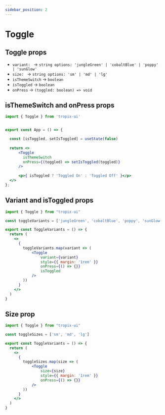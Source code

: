 ```yaml
---
sidebar_position: 2
---
```


# Toggle

## Toggle props
- `variant: ` → `string options: 'jungleGreen' | 'cobaltBlue' | 'poppy' | 'sunGlow'`
- `size: ` → `string options: 'sm' | 'md' | 'lg'`
- `isThemeSwitch` → `boolean`
- `isToggled` → `boolean`
- `onPress` → `(toggled: boolean) => void`




## isThemeSwitch and onPress props

```jsx
import { Toggle } from 'tropix-ui'


export const App = () => {

  const [isToggled, setIsToggled] = useState(false)
   
  return <>
      <Toggle 
        isThemeSwitch
        onPress={(toggled) => setIsToggled(toggled)}
      />
      
      <p>{ isToggled ? 'Toggled On' : 'Toggled Off' }</p>
  </>
};
```

<SingleToggle isThemeSwitch />

## Variant and isToggled props

```jsx
import { Toggle } from "tropix-ui"

const toggleVariants = ['jungleGreen', 'cobaltBlue', 'poppy', 'sunGlow']

export const ToggleVariants = () => {
  return (
    <>
      {
        toggleVariants.map(variant => (
            <Toggle
                variant={variant}
                style={{ margin: '1rem' }}
                onPress={() => {}}
                isToggled
            />
        ))
      }
    </>
  )
}
```

<ToggleVariants />


## Size prop

```jsx
import { Toggle } from "tropix-ui"

const toggleSizes = ['sm', 'md', 'lg']

export const ToggleVariants = () => {
  return (
    <>
      {
        toggleSizes.map(size => (
            <Toggle
                size={size}
                style={{ margin: '1rem' }}
                onPress={() => {}}
            />
        ))
      }
    </>
  )
}
```

<ToggleSizes />

